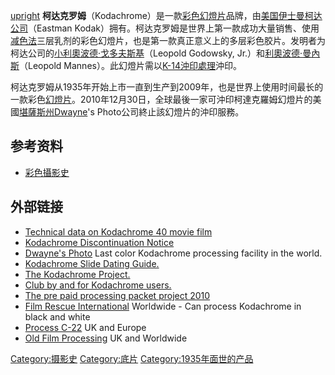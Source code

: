 [[file:Kodachrome_II_-_Film_for_colour_slides.jpg|upright]]
'''柯达克罗姆'''（Kodachrome）是一款[[彩色|彩色]][[幻燈片|幻燈片]]品牌，由[[美国|美国]][[伊士曼柯达公司|伊士曼柯达公司]]（Eastman Kodak）拥有。柯达克罗姆是世界上第一款成功大量销售、使用[[减色法|减色法]]三层乳剂的彩色幻燈片，也是第一款真正意义上的多层彩色胶片。发明者为柯达公司的[[小利奧波德·戈多夫斯基|小利奧波德·戈多夫斯基]]（Leopold Godowsky, Jr.）和[[利奧波德·曼內斯|利奧波德·曼內斯]]（Leopold Mannes）。此幻燈片需以[[K-14沖印處理|K-14沖印處理]]沖印。

柯达克罗姆从1935年开始上市一直到生产到2009年，也是世界上使用时间最长的一款彩色[[幻燈片|幻燈片]]。2010年12月30日，全球最後一家可沖印柯達克羅姆幻燈片的美國[[堪薩斯州|堪薩斯州]]Dwayne's Photo公司終止該幻燈片的沖印服務。

==参考资料==
*[https://web.archive.org/web/20130901015825/http://www.infoto.com.tw/index.php/component/option,com_glossary/catid,14/func,view/term,Color%20Photography-history 彩色攝影史]

== 外部链接 ==

* [https://web.archive.org/web/20110724165910/http://www.super8.nl/k40.pdf Technical data on Kodachrome 40 movie film ]
* [http://www.kodak.com/eknec/PageQuerier.jhtml?pq-path=15359&pq-locale=en_US Kodachrome Discontinuation Notice] {{Wayback|url=http://www.kodak.com/eknec/PageQuerier.jhtml?pq-path=15359&pq-locale=en_US |date=20160803204154 }}
* [http://www.dwaynesphoto.com/ Dwayne's Photo] {{Wayback|url=http://www.dwaynesphoto.com/ |date=20110223200609 }} Last color Kodachrome processing facility in the world.
* [https://web.archive.org/web/20101212085152/http://historicphotoarchive.com/f2/kodachrome.html Kodachrome Slide Dating Guide.]
* [http://www.kodachromeproject.com/ The Kodachrome Project.] {{Wayback|url=http://www.kodachromeproject.com/ |date=20210211055231 }}
* [https://web.archive.org/web/20100720220648/http://www.clubchrome.org/ Club by and for Kodachrome users.]
* [http://www.flickr.com/groups/kodachrome_pre_paid_processing_packet_project/ The pre paid processing packet project 2010] {{Wayback|url=http://www.flickr.com/groups/kodachrome_pre_paid_processing_packet_project/ |date=20170118150608 }}
* [http://www.filmrescue.com/ Film Rescue International] {{Wayback|url=http://www.filmrescue.com/ |date=20210125061828 }} Worldwide - Can process Kodachrome in black and white
* [http://www.processc22.co.uk/ Process C-22] {{Wayback|url=http://www.processc22.co.uk/ |date=20210123173610 }} UK and Europe
* [http://www.oldfilmprocessing.com/ Old Film Processing] {{Wayback|url=http://www.oldfilmprocessing.com/ |date=20210118140943 }} UK and Worldwide

[[Category:摄影史|Category:摄影史]]
[[Category:底片|Category:底片]]
[[Category:1935年面世的产品|Category:1935年面世的产品]]